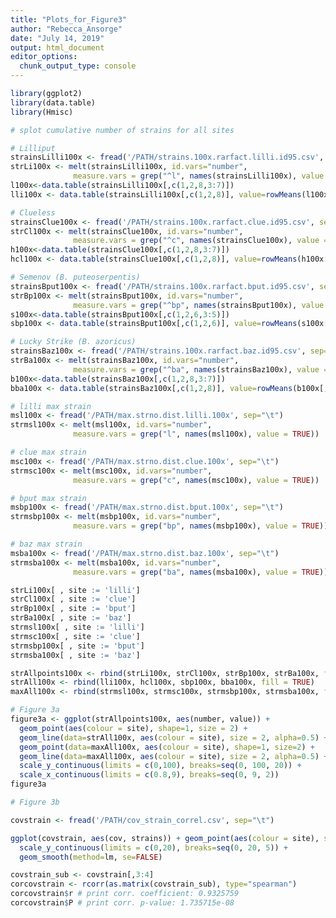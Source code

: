 ```yaml
---
title: "Plots_for_Figure3"
author: "Rebecca_Ansorge"
date: "July 14, 2019"
output: html_document
editor_options: 
  chunk_output_type: console
---
```


```r
library(ggplot2)
library(data.table)
library(Hmisc)
```

```r
# splot cumulative number of strains for all sites

# Lilliput
strainsLilli100x <- fread('/PATH/strains.100x.rarfact.lilli.id95.csv', sep="\t")
strLi100x <- melt(strainsLilli100x, id.vars="number", 
              measure.vars = grep("^l", names(strainsLilli100x), value = TRUE))
l100x<-data.table(strainsLilli100x[,c(1,2,8,3:7)])
lli100x <- data.table(strainsLilli100x[,c(1,2,8)], value=rowMeans(l100x[,-c(1:3)],na.rm=TRUE))

# Clueless
strainsClue100x <- fread('/PATH/strains.100x.rarfact.clue.id95.csv', sep="\t")
strCl100x <- melt(strainsClue100x, id.vars="number", 
              measure.vars = grep("^c", names(strainsClue100x), value = TRUE))
h100x<-data.table(strainsClue100x[,c(1,2,8,3:7)])
hcl100x <- data.table(strainsClue100x[,c(1,2,8)], value=rowMeans(h100x[,-c(1:3)],na.rm=TRUE))

# Semenov (B. puteoserpentis)
strainsBput100x <- fread('/PATH/strains.100x.rarfact.bput.id95.csv', sep="\t")
strBp100x <- melt(strainsBput100x, id.vars="number", 
              measure.vars = grep("^bp", names(strainsBput100x), value = TRUE))
s100x<-data.table(strainsBput100x[,c(1,2,6,3:5)])
sbp100x <- data.table(strainsBput100x[,c(1,2,6)], value=rowMeans(s100x[,-c(1:3)],na.rm=TRUE))

# Lucky Strike (B. azoricus)
strainsBaz100x <- fread('/PATH/strains.100x.rarfact.baz.id95.csv', sep="\t")
strBa100x <- melt(strainsBaz100x, id.vars="number", 
              measure.vars = grep("^ba", names(strainsBaz100x), value = TRUE))
b100x<-data.table(strainsBaz100x[,c(1,2,8,3:7)])
bba100x <- data.table(strainsBaz100x[,c(1,2,8)], value=rowMeans(b100x[,-c(1:3)],na.rm=TRUE))

# lilli max strain
msl100x <- fread('/PATH/max.strno.dist.lilli.100x', sep="\t")
strmsl100x <- melt(msl100x, id.vars="number", 
              measure.vars = grep("l", names(msl100x), value = TRUE))

# clue max strain
msc100x <- fread('/PATH/max.strno.dist.clue.100x', sep="\t")
strmsc100x <- melt(msc100x, id.vars="number", 
              measure.vars = grep("c", names(msc100x), value = TRUE))

# bput max strain
msbp100x <- fread('/PATH/max.strno.dist.bput.100x', sep="\t")
strmsbp100x <- melt(msbp100x, id.vars="number", 
              measure.vars = grep("bp", names(msbp100x), value = TRUE))

# baz max strain
msba100x <- fread('/PATH/max.strno.dist.baz.100x', sep="\t")
strmsba100x <- melt(msba100x, id.vars="number", 
              measure.vars = grep("ba", names(msba100x), value = TRUE))

strLi100x[ , site := 'lilli']
strCl100x[ , site := 'clue']
strBp100x[ , site := 'bput']
strBa100x[ , site := 'baz']
strmsl100x[ , site := 'lilli']
strmsc100x[ , site := 'clue']
strmsbp100x[ , site := 'bput']
strmsba100x[ , site := 'baz']

strAllpoints100x <- rbind(strLi100x, strCl100x, strBp100x, strBa100x, fill = TRUE)
strAll100x <- rbind(lli100x, hcl100x, sbp100x, bba100x, fill = TRUE)
maxAll100x <- rbind(strmsl100x, strmsc100x, strmsbp100x, strmsba100x, fill = TRUE)

```


```r

# Figure 3a
figure3a <- ggplot(strAllpoints100x, aes(number, value)) + 
  geom_point(aes(colour = site), shape=1, size = 2) + 
  geom_line(data=strAll100x, aes(colour = site), size = 2, alpha=0.5) +
  geom_point(data=maxAll100x, aes(colour = site), shape=1, size=2) + 
  geom_line(data=maxAll100x, aes(colour = site), size = 2, alpha=0.5) +
  scale_y_continuous(limits = c(0,100), breaks=seq(0, 100, 20)) +
  scale_x_continuous(limits = c(0.8,9), breaks=seq(0, 9, 2))
figure3a

```

```r

# Figure 3b

covstrain <- fread('/PATH/cov_strain_correl.csv', sep="\t")

ggplot(covstrain, aes(cov, strains)) + geom_point(aes(colour = site), shape=1, size = 2) +
  scale_y_continuous(limits = c(0,20), breaks=seq(0, 20, 5)) +
  geom_smooth(method=lm, se=FALSE)

covstrain_sub <- covstrain[,3:4]
corcovstrain <- rcorr(as.matrix(covstrain_sub), type="spearman")
corcovstrain$r # print corr. coefficient: 0.9325759
corcovstrain$P # print corr. p-value: 1.735715e-08

```